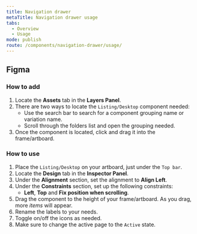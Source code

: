 ```yaml
---
title: Navigation drawer
metaTitle: Navigation drawer usage
tabs:
  - Overview
  - Usage
mode: publish
route: /components/navigation-drawer/usage/
---
```


## Figma

### How to add

1. Locate the **Assets** tab in the **Layers Panel**.
2. There are two ways to locate the `Listing/Desktop` component needed:
   - Use the search bar to search for a component grouping name or variation name.
   - Scroll through the folders list and open the grouping needed.
3. Once the component is located, click and drag it into the frame/artboard.

### How to use

1. Place the `Listing/Desktop` on your artboard, just under the `Top bar`.
2. Locate the **Design** tab in the **Inspector Panel**.
3. Under the **Alignment** section, set the alignment to **Align Left**.
4. Under the **Constraints** section, set up the following constraints:
   - **Left**, **Top** and **Fix position when scrolling**.
5. Drag the component to the height of your frame/artboard. As you drag, more _items_ will appear.
6. Rename the labels to your needs.
7. Toggle on/off the icons as needed.
8. Make sure to change the active page to the `Active` state.

